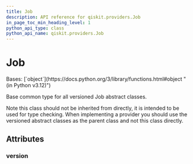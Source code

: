 ```yaml
---
title: Job
description: API reference for qiskit.providers.Job
in_page_toc_min_heading_level: 1
python_api_type: class
python_api_name: qiskit.providers.Job
---
```


# Job

<Class id="qiskit.providers.Job" github="https://github.com/qiskit/qiskit/tree/main/qiskit/providers/job.py" signature="qiskit.providers.Job">
  Bases: [`object`](https://docs.python.org/3/library/functions.html#object "(in Python v3.12)")

  Base common type for all versioned Job abstract classes.

  Note this class should not be inherited from directly, it is intended to be used for type checking. When implementing a provider you should use the versioned abstract classes as the parent class and not this class directly.

  ## Attributes

  ### version

  <Attribute id="qiskit.providers.Job.version" name="version" attributeValue="= 0" />
</Class>

